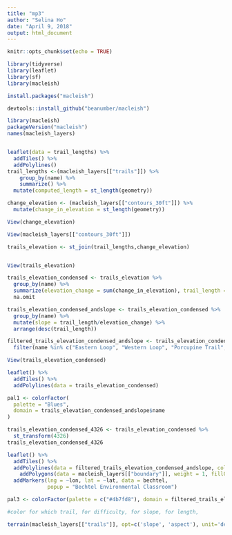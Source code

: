 ```yaml
---
title: "mp3"
author: "Selina Ho"
date: "April 9, 2018"
output: html_document
---
```


```r
knitr::opts_chunk$set(echo = TRUE)

library(tidyverse)
library(leaflet)
library(sf)
library(macleish)

install.packages("macleish")

devtools::install_github("beanumber/macleish")

library(macleish)
packageVersion("macleish")
names(macleish_layers)


leaflet(data = trail_lengths) %>%
  addTiles() %>%
  addPolylines()
trail_lengths <-(macleish_layers[["trails"]]) %>%
    group_by(name) %>%
    summarize() %>%
  mutate(computed_length = st_length(geometry))

change_elevation <- (macleish_layers[["contours_30ft"]]) %>%
  mutate(change_in_elevation = st_length(geometry))

View(change_elevation)

View(macleish_layers[["contours_30ft"]])

trails_elevation <- st_join(trail_lengths,change_elevation)


View(trails_elevation)

trails_elevation_condensed <- trails_elevation %>%
  group_by(name) %>%
  summarize(elevation_change = sum(change_in_elevation), trail_length = mean(computed_length)) %>%
  na.omit

trails_elevation_condensed_andslope <- trails_elevation_condensed %>%
  group_by(name) %>%
  mutate(slope = trail_length/elevation_change) %>%
  arrange(desc(trail_length))

filtered_trails_elevation_condensed_andslope <- trails_elevation_condensed_andslope %>%
  filter(name %in% c("Eastern Loop", "Western Loop", "Porcupine Trail", "Vernal Pool Loop", "Easy Out"))

View(trails_elevation_condensed)

leaflet() %>%
  addTiles() %>%
  addPolylines(data = trails_elevation_condensed)

pal1 <- colorFactor(
  palette = "Blues",
  domain = trails_elevation_condensed_andslope$name
)

trails_elevation_condensed_4326 <- trails_elevation_condensed %>%
  st_transform(4326)
trails_elevation_condensed_4326

leaflet() %>%
  addTiles() %>%
  addPolylines(data = filtered_trails_elevation_condensed_andslope, color = ~pal3(name)) %>%
    addPolygons(data = macleish_layers[["boundary"]], weight = 1, fillOpacity = 0.01, group = "Boundaries", color = "brown") %>%
  addMarkers(lng = ~lon, lat = ~lat, data = bechtel,
             popup = "Bechtel Environmental Classroom")

pal3 <- colorFactor(palette = c("#4b7fd8"), domain = filtered_trails_elevation_condensed_andslope$name)

#color for which trail, for difficulty, for slope, for length, 

terrain(macleish_layers[["trails"]], opt=c('slope', 'aspect'), unit='degrees')

```

